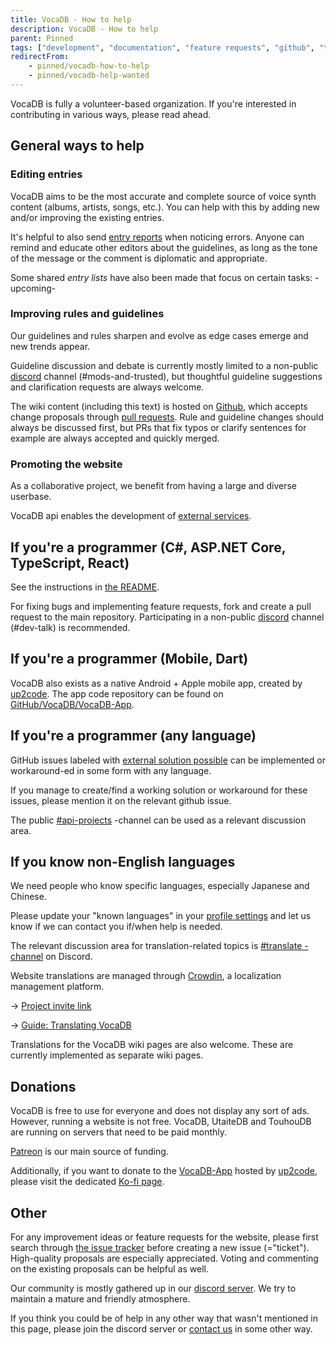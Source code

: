 ---
title: VocaDB - How to help
description: VocaDB - How to help
parent: Pinned
tags: ["development", "documentation", "feature requests", "github", "translation", "vocadb"]
redirectFrom:
    - pinned/vocadb-how-to-help
    - pinned/vocadb-help-wanted
---

VocaDB is fully a volunteer-based organization. If you're interested in contributing in various ways, please read ahead.

## General ways to help

### Editing entries

VocaDB aims to be the most accurate and complete source of voice synth content (albums, artists, songs, etc.). You can help with this by adding new and/or improving the existing entries.

It's helpful to also send [entry reports](/docs/pinned/entry-reports) when noticing errors. Anyone can remind and educate other editors about the guidelines, as long as the tone of the message or the comment is diplomatic and appropriate.

Some shared *entry lists* have also been made that focus on certain tasks: -upcoming- 

### Improving rules and guidelines

Our guidelines and rules sharpen and evolve as edge cases emerge and new trends appear.

Guideline discussion and debate is currently mostly limited to a non-public [discord](https://discord.com/invite/3bwXQNXKCz) channel (#mods-and-trusted), but thoughtful guideline suggestions and clarification requests are always welcome.

The wiki content (including this text) is hosted on [Github](https://github.com/VocaDB/Wiki), which accepts change proposals through [pull requests](https://docs.github.com/en/pull-requests/collaborating-with-pull-requests/proposing-changes-to-your-work-with-pull-requests/creating-a-pull-request). Rule and guideline changes should always be discussed first, but PRs that fix typos or clarify sentences for example are always accepted and quickly merged.

### Promoting the website

As a collaborative project, we benefit from having a large and diverse userbase.

VocaDB api enables the development of [external services](/docs/documentation/services-that-make-use-of-vocadb-apis).

## If you're a programmer (C#, ASP.NET Core, TypeScript, React)

See the instructions in [the README](https://github.com/VocaDB/vocadb#readme).

For fixing bugs and implementing feature requests, fork and create a pull request to the main repository. Participating in a non-public [discord](https://discord.com/invite/3bwXQNXKCz) channel (#dev-talk) is recommended.

## If you're a programmer (Mobile, Dart)

VocaDB also exists as a native Android + Apple mobile app, created by [up2code](https://vocadb.net/Profile/up2up). The app code repository can be found on [GitHub/VocaDB/VocaDB-App](https://github.com/VocaDB/VocaDB-App).

## If you're a programmer (any language)

GitHub issues labeled with [external solution possible](https://github.com/VocaDB/vocadb/issues?q=is%3Aissue+is%3Aopen+label%3A%22external+solution+possible%22) can be implemented or workaround-ed in some form with any language.

If you manage to create/find a working solution or workaround for these issues, please mention it on the relevant github issue.

The public [#api-projects](https://discord.com/channels/309072240639737866/1039922389301072014) -channel can be used as a relevant discussion area.

## If you know non-English languages

We need people who know specific languages, especially Japanese and Chinese.

Please update your "known languages" in your [profile settings](https://vocadb.net/User/MySettings) and let us know if we can contact you if/when help is needed.

The relevant discussion area for translation-related topics is [#translate -channel](https://discord.com/channels/309072240639737866/808128811056889886) on Discord.

Website translations are managed through [Crowdin](https://crowdin.com/project/vocadb), a localization management platform.

-> [Project invite link](https://crowdin.com/project/vocadb/invite?h=8d85a8e422a7f8a6ea089630935c7fd61702299)

-> [Guide: Translating VocaDB](/docs/documentation/translating-vocadb/translating-vocadb)

Translations for the VocaDB wiki pages are also welcome. These are currently implemented as separate wiki pages. 

## Donations

VocaDB is free to use for everyone and does not display any sort of ads. However, running a website is not free. VocaDB, UtaiteDB and TouhouDB are running on servers that need to be paid monthly. 

[Patreon](https://www.patreon.com/vocadb) is our main source of funding.

Additionally, if you want to donate to the [VocaDB-App](https://github.com/VocaDB/VocaDB-App) hosted by [up2code](https://vocadb.net/Profile/up2up), please visit the dedicated [Ko-fi page](https://ko-fi.com/up2up039).

## Other

For any improvement ideas or feature requests for the website, please first search through [the issue tracker](https://github.com/VocaDB/vocadb/issues) before creating a new issue (="ticket"). High-quality proposals are especially appreciated. Voting and commenting on the existing proposals can be helpful as well. 

Our community is mostly gathered up in our [discord server](https://discord.com/invite/3bwXQNXKCz). We try to maintain a mature and friendly atmosphere. 

If you think you could be of help in any other way that wasn't mentioned in this page, please join the discord server or [contact us](/docs/footer/contact) in some other way. 